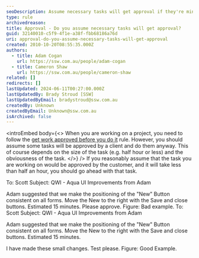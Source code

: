 ```yaml
---
seoDescription: Assume necessary tasks will get approval if they're minor and obvious, saving time and effort.
type: rule
archivedreason:
title: Approval - Do you assume necessary tasks will get approval?
guid: 32140010-c5f9-4f1e-a38f-fbb68186a76d
uri: approval-do-you-assume-necessary-tasks-will-get-approval
created: 2010-10-20T08:55:35.000Z
authors:
  - title: Adam Cogan
    url: https://ssw.com.au/people/adam-cogan
  - title: Cameron Shaw
    url: https://ssw.com.au/people/cameron-shaw
related: []
redirects: []
lastUpdated: 2024-06-11T00:27:00.000Z
lastUpdatedBy: Brady Stroud [SSW]
lastUpdatedByEmail: bradystroud@ssw.com.au
createdBy: Unknown
createdByEmail: Unknown@ssw.com.au
isArchived: false
---
```


<introEmbed
  body={<>
When you are working on a project, you need to follow the [get work approved before you do it](/approval-do-you-get-work-approved-before-you-do-it) rule. However, you should assume some tasks will be approved by a client and do them anyway. This of course depends on the size of the task (e.g. half hour or less) and the obviousness of the task.
  </>}
/>
If you reasonably assume that the task you are working on would be approved by the customer, and it will take less than half an hour, you should go ahead with that task.

To: Scott
Subject: QWI - Aqua UI Improvements from Adam

Adam suggested that we make the positioning of the "New" Button consistent on all forms. Move the New to the right with the Save and close buttons. Estimated 15 minutes.
Please approve.
Figure: Bad example.
To: Scott
Subject: QWI - Aqua UI Improvements from Adam

Adam suggested that we make the positioning of the "New" Button consistent on all forms. Move the New to the right with the Save and close buttons. Estimated 15 minutes.

I have made these small changes. Test please.
Figure: Good Example.
